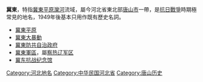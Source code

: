 '''冀東'''，特指[[冀東平原|冀東平原]][[灤河|灤河]]流域，屬今河北省東北部[[唐山市|唐山市]]一帶，是[[抗日戰爭|抗日戰爭]]時期極常見的地名，1949年後基本只用作既有歷史名詞。

*[[冀東平原|冀東平原]]
*[[冀東大暴動|冀東大暴動]]
*[[冀東防共自治政府|冀東防共自治政府]]
*[[冀東軍區|冀東軍區]]，屬[[察热辽军区|察热辽军区]]
*[[冀东抗战纪念馆|冀东抗战纪念馆]]

[[Category:河北地名|Category:河北地名]]
[[Category:中华民国河北省|Category:中华民国河北省]]
[[Category:唐山历史|Category:唐山历史]]